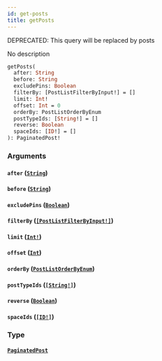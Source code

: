 ```yaml
---
id: get-posts
title: getPosts
---
```


<span class="badge badge--warning">DEPRECATED: This query will be replaced by posts</span>

No description

```graphql
getPosts(
  after: String
  before: String
  excludePins: Boolean
  filterBy: [PostListFilterByInput!] = []
  limit: Int!
  offset: Int = 0
  orderBy: PostListOrderByEnum
  postTypeIds: [String!] = []
  reverse: Boolean
  spaceIds: [ID!] = []
): PaginatedPost!

```

### Arguments

#### `after` ([`String`](/docs/graphql/scalars/string))

#### `before` ([`String`](/docs/graphql/scalars/string))

#### `excludePins` ([`Boolean`](/docs/graphql/scalars/boolean))

#### `filterBy` ([`[PostListFilterByInput!]`](/docs/graphql/inputs/post-list-filter-by-input))

#### `limit` ([`Int!`](/docs/graphql/scalars/int))

#### `offset` ([`Int`](/docs/graphql/scalars/int))

#### `orderBy` ([`PostListOrderByEnum`](/docs/graphql/enums/post-list-order-by-enum))

#### `postTypeIds` ([`[String!]`](/docs/graphql/scalars/string))

#### `reverse` ([`Boolean`](/docs/graphql/scalars/boolean))

#### `spaceIds` ([`[ID!]`](/docs/graphql/scalars/id))

### Type

#### [`PaginatedPost`](/docs/graphql/objects/paginated-post)
